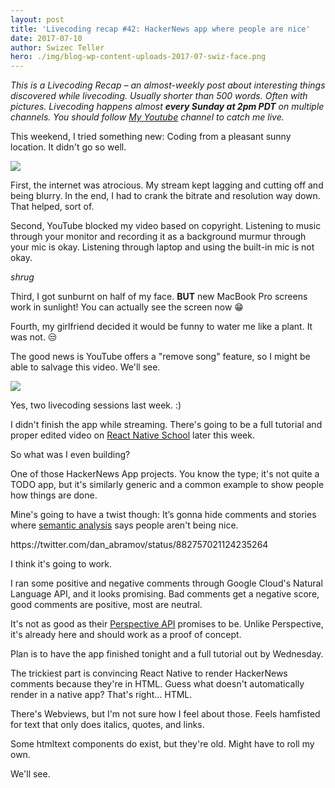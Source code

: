 ```yaml
---
layout: post
title: 'Livecoding recap #42: HackerNews app where people are nice'
date: 2017-07-10
author: Swizec Teller
hero: ./img/blog-wp-content-uploads-2017-07-swiz-face.png
---
```

_This is a Livecoding Recap – an almost-weekly post about interesting things discovered while livecoding. Usually shorter than 500 words. Often with pictures. Livecoding happens almost **every Sunday at 2pm PDT** on multiple channels. You should follow [My Youtube](https://www.youtube.com/TheSwizec) channel to catch me live._



This weekend, I tried something new: Coding from a pleasant sunny location. It didn't go so well.



![](./img/blog-wp-content-uploads-2017-07-swiz-face.png)



First, the internet was atrocious. My stream kept lagging and cutting off and being blurry. In the end, I had to crank the bitrate and resolution way down. That helped, sort of.



Second, YouTube blocked my video based on copyright. Listening to music through your monitor and recording it as a background murmur through your mic is okay. Listening through laptop and using the built-in mic is not okay.



_shrug_



Third, I got sunburnt on half of my face. **BUT** new MacBook Pro screens work in sunlight! You can actually see the screen now 😁



Fourth, my girlfriend decided it would be funny to water me like a plant. It was not. 😒



The good news is YouTube offers a "remove song" feature, so I might be able to salvage this video. We'll see.



![](./img/blog-wp-content-uploads-2017-07-YT-screenshot.png)







Yes, two livecoding sessions last week. :)



I didn't finish the app while streaming. There's going to be a full tutorial and proper edited video on [React Native School](http://school.shoutem.com/) later this week.



So what was I even building?



One of those HackerNews App projects. You know the type; it's not quite a TODO app, but it's similarly generic and a common example to show people how things are done.



Mine's going to have a twist though: It’s gonna hide comments and stories where [semantic analysis](https://cloud.google.com/natural-language/) says people aren't being nice.



https&#x3A;//twitter.com/dan_abramov/status/882757021124235264



I think it's going to work.



I ran some positive and negative comments through Google Cloud's Natural Language API, and it looks promising. Bad comments get a negative score, good comments are positive, most are neutral.



It's not as good as their [Perspective API](https://www.perspectiveapi.com/#/) promises to be. Unlike Perspective, it's already here and should work as a proof of concept.



Plan is to have the app finished tonight and a full tutorial out by Wednesday.



The trickiest part is convincing React Native to render HackerNews comments because they're in HTML. Guess what doesn't automatically render in a native app? That's right… HTML.



There's Webviews, but I'm not sure how I feel about those. Feels hamfisted for text that only does italics, quotes, and links.



Some htmltext components do exist, but they're old. Might have to roll my own.



We'll see.